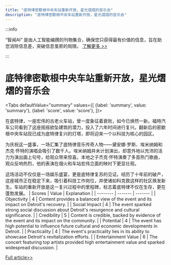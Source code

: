 ```yaml
---
title: "底特律密歇根中央车站重新开放，星光熠熠的音乐会"
description: "底特律密歇根中央车站重新开放，星光熠熠的音乐会"
---
```



:::info

“智闻AI“ 是由人工智能编撰的刊物集合，确保您只获得最有价值的信息，旨在助您消除信息差，突破信息茧房的局限。  [了解更多 >>](/)

:::

# 底特律密歇根中央车站重新开放，星光熠熠的音乐会


<Tabs
	defaultValue="summary"
	values={[
	{label: 'summary', value: 'summary'},
	{label: 'score', value: 'score'},
]}>
<TabItem value="summary">


在底特律，一座宏伟的古老火车站，曾一度象征着衰败，如今已焕然一新。福特汽车公司看到了这座摇摇欲坠建筑的潜力，投入了六年时间进行复兴。翻新后的密歇根中央车站现已成为底特律复兴的灯塔，即将迎来一个以科技为核心的园区。

为庆祝这一盛事，一场汇集了底特律音乐传奇人物——黛安娜·罗斯、埃米纳姆和杰克·怀特的演唱会吸引了数千人。埃米纳姆并未计划演出，却意外地以充沛的活力为演出画上句号，给观众带来惊喜。本地之子杰克·怀特演奏了多首热门歌曲，观众反响热烈，他的表演在烟火和车站宏伟立面的映衬下更显壮观。

这场活动不仅仅是一场娱乐盛宴，更是底特律复苏的见证。经历了十年前的破产，这座城市正在稳定下来，吸引着科技工作岗位，并使诸如科克敦这样的社区焕发新生。车站的重新开放是这一复兴过程中的里程碑，标志着底特律不仅在生存，更在蓬勃发展。
</TabItem>
<TabItem value="score">
	| Scores     | Value   | Explanation |
	| -------- | ------- | ------- |
	| Objectivity  | 4    | Content provides a balanced view of the event and its impact on Detroit's recovery.    |
	| Social Impact | 4     | The event sparked strong social discussion about Detroit's resurgence and cultural significance.    |
	| Credibility    | 5    | Content is credible, backed by evidence of the event and its impact on the community.    |
	| Potential    | 4    | The event has high potential to influence future cultural and economic developments in Detroit.    |
	| Practicality    | 4    | The event's practicality lies in its ability to showcase Detroit's revitalization efforts.    |
	| Entertainment Value    | 6    | The concert featuring top artists provided high entertainment value and sparked widespread discussion.    |
</TabItem>
</Tabs>

[Full article>>](https://apnews.com/article/diana-ross-eminem-detroit-central-station-53063694edc548d4d904d6cf62ebe403)
